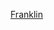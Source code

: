 {{US county navigation box
| template_name = 富蘭克林縣 (印地安納州)
| collapse_state = 
| listclass = hlist
| county = 富蘭克林縣
| state = 印地安納州

| map_image = Map of Indiana highlighting Franklin County.svg
| map_caption = 
| map_size = 100x100

| seat = 布魯克維爾

| title1 = [[都市]]
| body1 = 
*[[貝茨維爾 (印地安納州)|貝茨維爾]]

| title2 = [[鎮|市鎮]]
| body2  = 
* [[布魯克維爾 (印地安納州)|布魯克維爾]] 
*[[錫達格羅夫 (印地安納州)|錫達格羅夫]] 
*[[勞勒爾 (印地安納州)|勞勒爾]] 
*[[芒特卡梅爾 (印地安納州)|芒特卡梅爾]] 
* [[歐登堡 (印第安納州)|歐登堡]]

| title3 = [[行政鎮區]]
| body3  =
*[[巴斯鎮區 (印地安納州富蘭克林縣)|巴斯]] 
*[[布盧明格羅夫鎮區 (印地安納州富蘭克林縣)|布盧明格羅夫]] 
*[[布魯克維爾鎮區 (印地安納州富蘭克林縣)|布魯克維爾]] 
*[[巴特勒鎮區 (印地安納州富蘭克林縣)|巴特勒]] 
*[[費爾菲爾德鎮區 (印地安納州富蘭克林縣)|費爾菲爾德]] 
*[[海蘭鎮區 (印地安納州富蘭克林縣)|海蘭]] 
*[[勞勒爾鎮區 (印地安納州富蘭克林縣)|勞勒爾]] 
*[[梅塔莫拉鎮區 (印地安納州富蘭克林縣)|梅塔莫拉]] 
*[[波西鎮區 (印地安納州富蘭克林縣)|波西]] 
*[[雷鎮區 (印地安納州富蘭克林縣)|雷]] 
*[[索爾特克里克鎮區 (印地安納州富蘭克林縣)|索爾特克里克]] 
*[[斯普林菲爾德鎮區 (印地安納州富蘭克林縣)|斯普林菲爾德]] 
*[[懷特沃特鎮區 (印地安納州富蘭克林縣)|懷特沃特]]

| title4 = [[人口普查指定地區]]
| body4 = 
* [[桑蒂湖 (印地安納州)|桑蒂湖]]‡
*[[梅塔莫拉 (印地安納州)|梅塔莫拉]]
*[[新特倫頓 (印地安納州)|新特倫頓]]

| title5 = [[非建制地區]]
| body5 = 
*[[安德森維爾 (印地安納州)|安德森維爾]] 
*[[巴思 (印地安納州)|巴思]] 
*[[布盧明格羅夫 (印地安納州)|布盧明格羅夫]] 
*[[比尤納維斯塔 (印地安納州富蘭克林縣)|比尤納維斯塔]] 
*[[德魯爾斯堡 (印地安納州)|德魯爾斯堡]] 
*[[以諾斯堡 (印地安納州)|以諾斯堡]] 
*[[漢堡 (印地安納州富蘭克林縣)|漢堡]] 
*[[海蘭森特 (印地安納州)|海蘭森特]] 
*[[亨特斯維爾 (印地安納州)|亨特斯維爾]]
*[[克萊梅斯角 (印地安納州)|克萊梅斯角]] 
*[[萊克維尤 (印地安納州)|萊克維尤]] 
*[[米德韋 (印地安納州富蘭克林縣)|米德韋]] 
*[[米爾維爾 (印地安納州富蘭克林縣)|米爾維爾]]
*[[米克瑟斯維爾 (印地安納州)|米克瑟斯維爾]] 
*[[芒德黑文 (印地安納州)|芒德黑文]] 
*[[芒特奧本 (印地安納州富蘭克林縣)|芒特奧本]]
*[[新費爾菲爾德 (印地安納州)|新費爾菲爾德]] 
*[[奧克福雷斯特 (印地安納州)|奧克福雷斯特]] 
*[[舊巴斯 (印地安納州)|舊巴斯]] 
*[[巴勒斯坦 (印地安納州富蘭克林縣)|巴勒斯坦]] 
*[[皮奧里亞 (印地安納州富蘭克林縣)|皮奧里亞]] 
*[[佩珀敦 (印地安納州)|佩珀敦]] 
*[[雷蒙德 (印地安納州)|雷蒙德]] 
*[[羅克代爾 (印地安納州)|羅克代爾]] 
*[[聖瑪麗斯 (印地安納州富蘭克林縣)|聖瑪麗斯]]
*[[聖彼得 (印地安納州)|聖彼得]] 
*[[西庇阿 (印地安納州及俄亥俄州)|西庇阿]]‡ 
*[[夏普敦 (印地安納州)|夏普敦]] 
*[[南蓋特 (印地安納州)|南蓋特]] 
*[[斯泰夫敦 (印地安納州)|斯泰夫敦]] 
*[[惠特科姆 (印地安納州)|惠特科姆]] 
*[[耶洛班克 (印地安納州)|耶洛班克]]
*[[揚斯科納 (印地安納州)|揚斯科納]]

| title6 = 備註
| body6 = ‡該聚居地有部分隸屬其他縣份

}}<noinclude>
[[Category:印第安納州縣份導航模板|Franklin]]
</noinclude>
